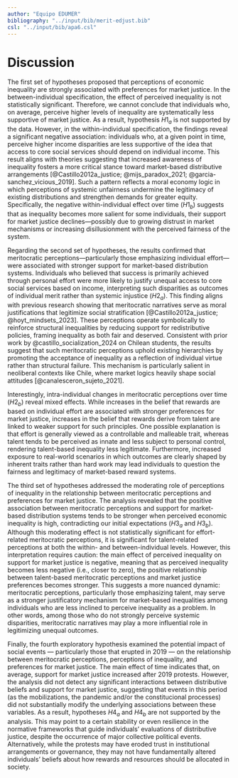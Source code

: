```yaml
---
author: "Equipo EDUMER"
bibliography: "../input/bib/merit-edjust.bib"
csl: "../input/bib/apa6.csl"
---
```


# Discussion

The first set of hypotheses proposed that perceptions of economic inequality are strongly associated with preferences for market justice. In the between-individual specification, the effect of perceived inequality is not statistically significant. Therefore, we cannot conclude that individuals who, on average, perceive higher levels of inequality are systematically less supportive of market justice. As a result, hypothesis $H1_{a}$ is not supported by the data. However, in the within-individual specification, the findings reveal a significant negative association: individuals who, at a given point in time, perceive higher income disparities are less supportive of the idea that access to core social services should depend on individual income. This result aligns with theories suggesting that increased awareness of inequality fosters a more critical stance toward market-based distributive arrangements [@Castillo2012a_justice; @mijs_paradox_2021; @garcia-sanchez_vicious_2019]. Such a pattern reflects a moral economy logic in which perceptions of systemic unfairness undermine the legitimacy of existing distributions and strengthen demands for greater equity. Specifically, the negative within-individual effect over time ($H1_{b}$) suggests that as inequality becomes more salient for some individuals, their support for market justice declines—possibly due to growing distrust in market mechanisms or increasing disillusionment with the perceived fairness of the system.

Regarding the second set of hypotheses, the results confirmed that meritocratic perceptions—particularly those emphasizing individual effort—were associated with stronger support for market-based distribution systems. Individuals who believed that success is primarily achieved through personal effort were more likely to justify unequal access to core social services based on income, interpreting such disparities as outcomes of individual merit rather than systemic injustice ($H2_{a}$). This finding aligns with previous research showing that meritocratic narratives serve as moral justifications that legitimize social stratification [@Castillo2012a_justice; @hoyt_mindsets_2023]. These perceptions operate symbolically to reinforce structural inequalities by reducing support for redistributive policies, framing inequality as both fair and deserved. Consistent with prior work by @castillo_socialization_2024 on Chilean students, the results suggest that such meritocratic perceptions uphold existing hierarchies by promoting the acceptance of inequality as a reflection of individual virtue rather than structural failure. This mechanism is particularly salient in neoliberal contexts like Chile, where market logics heavily shape social attitudes [@canalesceron_sujeto_2021].

Interestingly, intra-individual changes in meritocratic perceptions over time ($H2_{b}$) reveal mixed effects. While increases in the belief that rewards are based on individual effort are associated with stronger preferences for market justice, increases in the belief that rewards derive from talent are linked to weaker support for such principles. One possible explanation is that effort is generally viewed as a controllable and malleable trait, whereas talent tends to be perceived as innate and less subject to personal control, rendering talent-based inequality less legitimate. Furthermore, increased exposure to real-world scenarios in which outcomes are clearly shaped by inherent traits rather than hard work may lead individuals to question the fairness and legitimacy of market-based reward systems.

The third set of hypotheses addressed the moderating role of perceptions of inequality in the relationship between meritocratic perceptions and preferences for market justice. The analysis revealed that the positive association between meritocratic perceptions and support for market-based distribution systems tends to be stronger when perceived economic inequality is high, contradicting our initial expectations ($H3_{a}$ and $H3_{b}$). Although this moderating effect is not statistically significant for effort-related meritocratic perceptions, it is significant for talent-related perceptions at both the within- and between-individual levels. However, this interpretation requires caution: the main effect of perceived inequality on support for market justice is negative, meaning that as perceived inequality becomes less negative (i.e., closer to zero), the positive relationship between talent-based meritocratic perceptions and market justice preferences becomes stronger. This suggests a more nuanced dynamic: meritocratic perceptions, particularly those emphasizing talent, may serve as a stronger justificatory mechanism for market-based inequalities among individuals who are less inclined to perceive inequality as a problem. In other words, among those who do not strongly perceive systemic disparities, meritocratic narratives may play a more influential role in legitimizing unequal outcomes.

Finally, the fourth exploratory hypothesis examined the potential impact of social events — particularly those that erupted in 2019 — on the relationship between meritocratic perceptions, perceptions of inequality, and preferences for market justice. The main effect of time indicates that, on average, support for market justice increased after 2019 protests. However, the analysis did not detect any significant interactions between distributive beliefs and support for market justice, suggesting that events in this period (as the mobilizations, the pandemic and/or the constitucional processes) did not substantially modify the underlying associations between these variables. As a result, hypotheses $H4_{a}$ and $H4_{b}$ are not supported by the analysis. This may point to a certain stability or even resilience in the normative frameworks that guide individuals’ evaluations of distributive justice, despite the occurrence of major collective political events. Alternatively, while the protests may have eroded trust in institutional arrangements or governance, they may not have fundamentally altered individuals’ beliefs about how rewards and resources should be allocated in society.

